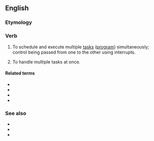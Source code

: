 ==English==

===Etymology===
{{prefix|en|multi|task}}

===Verb===
{{en-verb}}

# {{lb|en|computing}} To schedule and execute multiple [[task]]s ([[program]]) simultaneously; control being passed from one to the other using interrupts.
# {{lb|en|figuratively|of a person}} To handle multiple tasks at once.

====Related terms====
* {{l|en|multitasker}}
* {{l|en|multitasking}}
* {{l|en|monotask}}
* {{l|en|multishirk}}

===See also===
* {{pedialite}}
* {{pedialite|Human multitasking}}
* {{pedialite|Computer multitasking}}